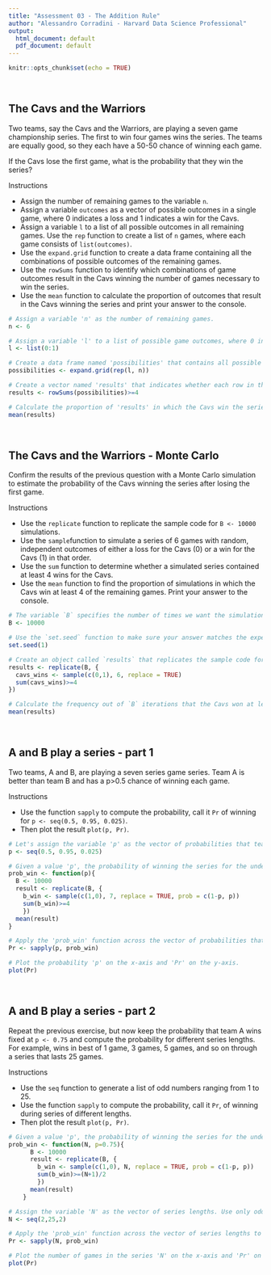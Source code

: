 ```yaml
---
title: "Assessment 03 - The Addition Rule"
author: "Alessandro Corradini - Harvard Data Science Professional"
output:
  html_document: default
  pdf_document: default
---
```


```r
knitr::opts_chunk$set(echo = TRUE)
```

<br/>

## **The Cavs and the Warriors**
Two teams, say the Cavs and the Warriors, are playing a seven game championship series. The first to win four games wins the series. The teams are equally good, so they each have a 50-50 chance of winning each game.

If the Cavs lose the first game, what is the probability that they win the series?

Instructions

- Assign the number of remaining games to the variable ```n```.
- Assign a variable ```outcomes``` as a vector of possible outcomes in a single game, where 0 indicates a loss and 1 indicates a win for the Cavs.
- Assign a variable ```l``` to a list of all possible outcomes in all remaining games. Use the ```rep``` function to create a list of ```n``` games, where each game consists of ```list(outcomes)```.
- Use the ```expand.grid``` function to create a data frame containing all the combinations of possible outcomes of the remaining games.
- Use the ```rowSums``` function to identify which combinations of game outcomes result in the Cavs winning the number of games necessary to win the series.
- Use the ```mean``` function to calculate the proportion of outcomes that result in the Cavs winning the series and print your answer to the console.

```r
# Assign a variable 'n' as the number of remaining games.
n <- 6

# Assign a variable 'l' to a list of possible game outcomes, where 0 indicates a loss and 1 indicates a win for the Cavs. 
l <- list(0:1)

# Create a data frame named 'possibilities' that contains all possible outcomes for the remaining games.
possibilities <- expand.grid(rep(l, n))

# Create a vector named 'results' that indicates whether each row in the data frame 'possibilities' contains enough wins for the Cavs to win the series.
results <- rowSums(possibilities)>=4

# Calculate the proportion of 'results' in which the Cavs win the series. Print the outcome to the console.
mean(results)
```

<br/>

## **The Cavs and the Warriors - Monte Carlo**
Confirm the results of the previous question with a Monte Carlo simulation to estimate the probability of the Cavs winning the series after losing the first game.

Instructions

- Use the ```replicate``` function to replicate the sample code for ```B <- 10000``` simulations.
- Use the ```sample ```function to simulate a series of 6 games with random, independent outcomes of either a loss for the Cavs (0) or a win for the Cavs (1) in that order.
- Use the ```sum``` function to determine whether a simulated series contained at least 4 wins for the Cavs.
- Use the ```mean``` function to find the proportion of simulations in which the Cavs win at least 4 of the remaining games. Print your answer to the console.

```r
# The variable `B` specifies the number of times we want the simulation to run. Let's run the Monte Carlo simulation 10,000 times.
B <- 10000

# Use the `set.seed` function to make sure your answer matches the expected result after random sampling.
set.seed(1)

# Create an object called `results` that replicates the sample code for `B` iterations and tallies the number of simulated series that contain at least four wins for the Cavs.
results <- replicate(B, {
  cavs_wins <- sample(c(0,1), 6, replace = TRUE)
  sum(cavs_wins)>=4 
})

# Calculate the frequency out of `B` iterations that the Cavs won at least four games in the remainder of the series. Print your answer to the console. 
mean(results)
```

<br/>

## **A and B play a series - part 1**
Two teams, A and B, are playing a seven series game series. Team A is better than team B and has a p>0.5 chance of winning each game.

Instructions

- Use the function ```sapply``` to compute the probability, call it ```Pr``` of winning for ```p <- seq(0.5, 0.95, 0.025)```.
- Then plot the result ```plot(p, Pr)```.

```r
# Let's assign the variable 'p' as the vector of probabilities that team A will win.
p <- seq(0.5, 0.95, 0.025)

# Given a value 'p', the probability of winning the series for the underdog team B can be computed with the following function based on a Monte Carlo simulation:
prob_win <- function(p){
  B <- 10000
  result <- replicate(B, {
    b_win <- sample(c(1,0), 7, replace = TRUE, prob = c(1-p, p))
    sum(b_win)>=4
    })
  mean(result)
}

# Apply the 'prob_win' function across the vector of probabilities that team A will win to determine the probability that team B will win. Call this object 'Pr'.
Pr <- sapply(p, prob_win)

# Plot the probability 'p' on the x-axis and 'Pr' on the y-axis.
plot(Pr)
```

<br/>

## **A and B play a series - part 2**
Repeat the previous exercise, but now keep the probability that team A wins fixed at ```p <- 0.75``` and compute the probability for different series lengths. For example, wins in best of 1 game, 3 games, 5 games, and so on through a series that lasts 25 games.

Instructions

- Use the ```seq``` function to generate a list of odd numbers ranging from 1 to 25.
- Use the function ```sapply``` to compute the probability, call it ```Pr```, of winning during series of different lengths.
- Then plot the result ```plot(p, Pr)```.

```r
# Given a value 'p', the probability of winning the series for the underdog team B can be computed with the following function based on a Monte Carlo simulation:
prob_win <- function(N, p=0.75){
      B <- 10000
      result <- replicate(B, {
        b_win <- sample(c(1,0), N, replace = TRUE, prob = c(1-p, p))
        sum(b_win)>=(N+1)/2
        })
      mean(result)
    }

# Assign the variable 'N' as the vector of series lengths. Use only odd numbers ranging from 1 to 25 games.
N <- seq(2,25,2)

# Apply the 'prob_win' function across the vector of series lengths to determine the probability that team B will win. Call this object `Pr`.
Pr <- sapply(N, prob_win)

# Plot the number of games in the series 'N' on the x-axis and 'Pr' on the y-axis.
plot(Pr)
```

